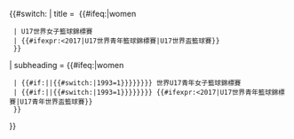 {{#switch:{{{1|}}}
| title = {{{year}}}&nbsp;{{#ifeq:{{{gender}}}|women
  | U17世界女子籃球錦標賽
  | {{#ifexpr:{{{year|0}}}<2017|U17世界青年籃球錦標賽|U17世界盃籃球賽}}
  }}
| subheading =  {{#ifeq:{{{gender}}}|women
  | {{#if:{{{year|}}}|{{ordinal|{{#ifexpr:{{{year}}}>2009|{{#expr:({{{year}}}-2008)/2}}|{{#switch:{{{year}}}|1993=1}}}}}}}}&nbsp;世界U17青年女子籃球錦標賽
  | {{#if:{{{year|}}}|{{ordinal|{{#ifexpr:{{{year}}}>2009|{{#expr:({{{year}}}-2008)/2}}|{{#switch:{{{year}}}|1993=1}}}}}}}}&nbsp;{{#ifexpr:{{{year|0}}}<2017|U17世界青年籃球錦標賽|U17青年世界盃籃球賽}}
  }}
}}